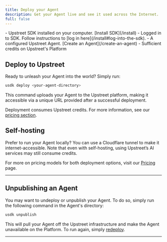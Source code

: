 ```yaml
---
title: Deploy your Agent
description: Get your Agent live and see it used across the Internet.
full: false
---
```

 

<Accordions>
  <Accordion title="🟢 Prerequisites">
    - Upstreet SDK installed on your computer. [Install SDK](/install)
    - Logged in to SDK. Follow instructions to [log in here](/install#log-into-the-sdk).
    - A configured Upstreet Agent. [Create an Agent](/create-an-agent)
    - Sufficient credits on Upstreet's Platform
  </Accordion>
</Accordions>

## Deploy to Upstreet

Ready to unleash your Agent into the world? Simply run:

```bash
usdk deploy <your-agent-directory>
```

This command uploads your Agent to the Upstreet platform, making it accessible via a unique URL provided after a successful deployment.

<Callout> Deployment consumes Upstreet credits. For more information, see our [pricing section](/pricing). </Callout>

## Self-hosting

Prefer to run your Agent locally? You can use a Cloudflare tunnel to make it internet-accessible. Note that even with self-hosting, using Upstreet’s AI services may still consume credits.

For more on pricing models for both deployment options, visit our [Pricing](/pricing) page.

---

## Unpublishing an Agent

You may want to undeploy or unpublish your Agent. To do so, simply run the following command in the Agent's directory:

```bash
usdk unpublish
```

This will pull your Agent off the Upstreet infrastructure and make the Agent unavailable on the Platform. To run again, simply [redeploy](/deploy-your-agent#deploy-to-upstreet).

---